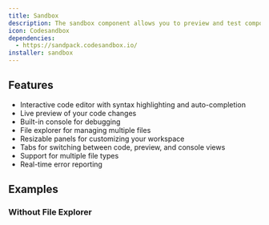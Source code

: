 ```yaml
---
title: Sandbox
description: The sandbox component allows you to preview and test components in a sandboxed environment.
icon: Codesandbox
dependencies:
  - https://sandpack.codesandbox.io/
installer: sandbox
---
```


## Features

- Interactive code editor with syntax highlighting and auto-completion
- Live preview of your code changes
- Built-in console for debugging
- File explorer for managing multiple files
- Resizable panels for customizing your workspace
- Tabs for switching between code, preview, and console views
- Support for multiple file types
- Real-time error reporting

## Examples

### Without File Explorer

<Preview path="sandbox-no-file-explorer" />

